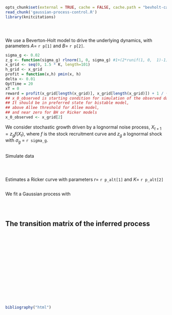 ```r
opts_chunk$set(external = TRUE, cache = FALSE, cache.path = "bevholt-cache/")
read_chunk('gaussian-process-control.R')
library(knitcitations)
```


```r
```

```r
```

```r
```


We use a Beverton-Holt model to drive the underlying dynamics, with parameters $A =$ `r p[1]` and $B =$ `r p[2]`.  


```r
sigma_g <- 0.02
z_g <- function(sigma_g) rlnorm(1, 0, sigma_g) #1+(2*runif(1, 0,  1)-1)*sigma_g #
x_grid <- seq(0, 1.5 * K, length=101)
h_grid <- x_grid
profit = function(x,h) pmin(x, h)
delta <- 0.01
OptTime = 20
xT = 0
reward = profit(x_grid[length(x_grid)], x_grid[length(x_grid)]) + 1 / (1 - delta) ^ OptTime 
## x_0_observed is starting condition for simulation of the observed data.  
## It should be in preferred state for bistable model, 
## above Allee threshold for Allee model, 
## and near zero for BH or Ricker models
x_0_observed <- x_grid[2] 
```

We consider stochastic growth driven by a lognormal noise process, $X_{t+1} = z_g f(X_t)$, where $f$ is the stock recruitment curve and $z_g$ a lognormal shock with $\sigma_g$ = `r sigma_g`.  

```r
```

Simulate data 

```r
```

```r
```



```r
```


Estimates a Ricker curve with parameters $r =$ `r p_alt[1]` and $K =$ `r p_alt[2]`

```r
```

We fit a Gaussian process with 

```r
```

```r
```



```r
```


## The transition matrix of the inferred process

```r
```

```r
```

```r
```

```r
```

```r
```


```r
```

```r
```

```r
```


```r
```


```r
```


```r
```


```r
```


```r
```


```r
```


```r
```

```r
```

```r
bibliography("html")
```
